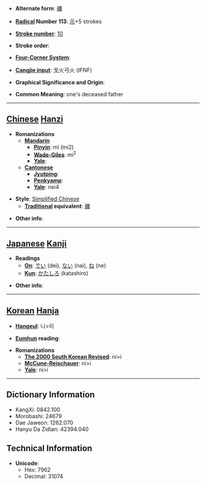 * '''Alternate form''': [[禰]]

* '''[[Wiktionary:Chinese radical index| Radical]] Number 113''': [[Wiktionary:Chinese radical index 示|示]]+5 strokes

* '''[[Wiktionary:Chinese total strokes index|Stroke number]]''': [[Wiktionary:Chinese total strokes index 10|10]]

* '''Stroke order''': 

* '''[[Wiktionary:Chinese four corner index|Four-Corner System]]''': 

* '''[[Wiktionary:Chinese Cangjie index|Cangjie input]]''': 戈火弓火 (IFNF)

* '''Graphical Significance and Origin''': 

* '''Common Meaning''': one's deceased father

----

== [[Chinese]] [[Hanzi]] ==

* '''Romanizations'''
** '''[[Mandarin]]'''
*** '''[[Pinyin]]''': mí (mi2)
*** '''[[Wade-Giles]]''': mi<sup>2</sup>
*** '''[[Yale]]''': 
** '''[[Cantonese]]'''
*** '''[[Jyutping]]''':
*** '''[[Penkyamp]]''': 
*** '''[[Yale]]''': nei4

* '''Style''': [[Simplified Chinese]] 
** '''[[Traditional Chinese|Traditional]] equivalent''': [[禰]]

* '''Other info''': 

----

== [[Japanese]] [[Kanji]] ==

* '''Readings'''
** '''[[On]]''': [[でい]] (dei), [[ない]] (nai), [[ね]] (ne)
** '''[[Kun]]''': [[かたしろ]] (katashiro)

* '''Other info''':  

----

== [[Korean]] [[Hanja]] ==

* '''[[Hangeul]]''': 니>이

* '''[[Eumhun]] reading''': 

* '''Romanizations'''
** '''[[The 2000 South Korean Revised Romanization|The 2000 South Korean Revised]]''': ni>i
** '''[[McCune-Reischauer]]''': ni>i
** '''[[Yale]]''': ni>i

----

== Dictionary Information ==

* KangXi: 0842.100
* Morobashi: 24679
* Dae Jaweon: 1262.070
* Hanyu Da Zidian: 42394.040

== Technical Information ==

* '''Unicode''':
** Hex: 7962
** Decimal: 31074